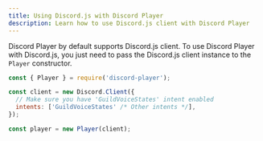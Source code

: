 ```yaml
---
title: Using Discord.js with Discord Player
description: Learn how to use Discord.js client with Discord Player
---
```


Discord Player by default supports Discord.js client. To use Discord Player with Discord.js, you just need to pass the Discord.js client instance to the `Player` constructor.

```js title="index.js"
const { Player } = require('discord-player');

const client = new Discord.Client({
  // Make sure you have 'GuildVoiceStates' intent enabled
  intents: ['GuildVoiceStates' /* Other intents */],
});

const player = new Player(client);
```

